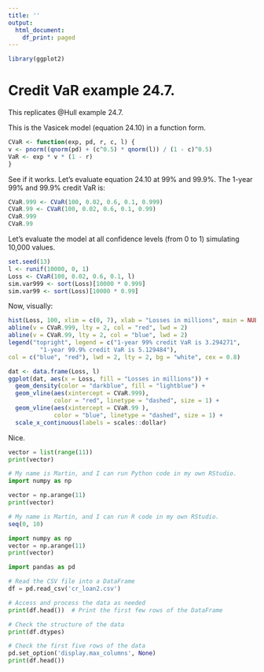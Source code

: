 ```yaml
---
title: ''
output:
  html_document:
    df_print: paged
---
```


```r
library(ggplot2)
```
# Credit VaR example 24.7.

This replicates @Hull example 24.7.

This is the Vasicek model (equation 24.10) in a function form. 

```r
CVaR <- function(exp, pd, r, c, l) {
v <- pnorm((qnorm(pd) + (c^0.5) * qnorm(l)) / (1 - c)^0.5)
VaR <- exp * v * (1 - r)
}
```

See if it works. Let's evaluate equation 24.10 at 99% and 99.9%. The 1-year 99% and 99.9% credit VaR is:

```r
CVaR.999 <- CVaR(100, 0.02, 0.6, 0.1, 0.999)
CVaR.99 <- CVaR(100, 0.02, 0.6, 0.1, 0.99)
CVaR.999
CVaR.99
```

Let's evaluate the model at all confidence levels (from 0 to 1) simulating 10,000 values.

```r
set.seed(13)
l <- runif(10000, 0, 1)
Loss <- CVaR(100, 0.02, 0.6, 0.1, l)
sim.var999 <- sort(Loss)[10000 * 0.999]
sim.var99 <- sort(Loss)[10000 * 0.99]
```

Now, visually:

```r
hist(Loss, 100, xlim = c(0, 7), xlab = "Losses in millions", main = NULL)
abline(v = CVaR.999, lty = 2, col = "red", lwd = 2)
abline(v = CVaR.99, lty = 2, col = "blue", lwd = 2)
legend("topright", legend = c("1-year 99% credit VaR is 3.294271", 
         "1-year 99.9% credit VaR is 5.129484"),
col = c("blue", "red"), lwd = 2, lty = 2, bg = "white", cex = 0.8)
```


```r
dat <- data.frame(Loss, l)
ggplot(dat, aes(x = Loss, fill = "Losses in millions")) + 
  geom_density(color = "darkblue", fill = "lightblue") +
  geom_vline(aes(xintercept = CVaR.999), 
             color = "red", linetype = "dashed", size = 1) +
  geom_vline(aes(xintercept = CVaR.99 ),   
             color = "blue", linetype = "dashed", size = 1) +
  scale_x_continuous(labels = scales::dollar)
```
Nice.

```python
vector = list(range(11))
print(vector)

```

```python
# My name is Martin, and I can run Python code in my own RStudio.
import numpy as np

vector = np.arange(11)
print(vector)
```

```r
# My name is Martin, and I can run R code in my own RStudio.
seq(0, 10)
```






```python
import numpy as np
vector = np.arange(11)
print(vector)

```





```python
import pandas as pd

# Read the CSV file into a DataFrame
df = pd.read_csv('cr_loan2.csv')

# Access and process the data as needed
print(df.head())  # Print the first few rows of the DataFrame


```
```python
# Check the structure of the data
print(df.dtypes)
```

```python
# Check the first five rows of the data
pd.set_option('display.max_columns', None)
print(df.head())
```

